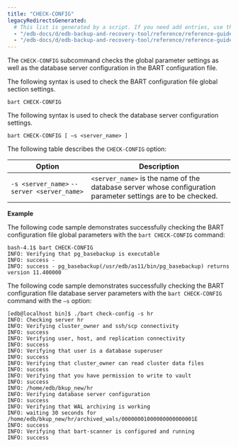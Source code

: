 ```yaml
---
title: "CHECK-CONFIG"
legacyRedirectsGenerated:
  # This list is generated by a script. If you need add entries, use the `legacyRedirects` key.
  - "/edb-docs/d/edb-backup-and-recovery-tool/reference/reference-guide/2.6/check_config.html"
  - "/edb-docs/d/edb-backup-and-recovery-tool/reference/reference-guide/2.6.1/check_config.html"
---
```


The `CHECK-CONFIG` subcommand checks the global parameter settings as well as the database server configuration in the BART configuration file.

The following syntax is used to check the BART configuration file global section settings.

```text
bart CHECK-CONFIG
```

The following syntax is used to check the database server configuration settings.

```text
bart CHECK-CONFIG [ –s <server_name> ]
```

The following table describes the `CHECK-CONFIG` option:

| Option                                      | Description                                                                                                  |
| ------------------------------------------- | ------------------------------------------------------------------------------------------------------------ |
| `-s <server_name>` `--server <server_name>` | `<server_name>` is the name of the database server whose configuration parameter settings are to be checked. |

**Example**

The following code sample demonstrates successfully checking the BART configuration file global parameters with the `bart CHECK-CONFIG` command:

```text
bash-4.1$ bart CHECK-CONFIG
INFO: Verifying that pg_basebackup is executable
INFO: success -
INFO: success - pg_basebackup(/usr/edb/as11/bin/pg_basebackup) returns
version 11.400000
```

The following code sample demonstrates successfully checking the BART configuration file database server parameters with the `bart CHECK-CONFIG` command with the `–s` option:

```text
[edb@localhost bin]$ ./bart check-config -s hr
INFO: Checking server hr
INFO: Verifying cluster_owner and ssh/scp connectivity
INFO: success
INFO: Verifying user, host, and replication connectivity
INFO: success
INFO: Verifying that user is a database superuser
INFO: success
INFO: Verifying that cluster_owner can read cluster data files
INFO: success
INFO: Verifying that you have permission to write to vault
INFO: success
INFO: /home/edb/bkup_new/hr
INFO: Verifying database server configuration
INFO: success
INFO: Verifying that WAL archiving is working
INFO: waiting 30 seconds for
/home/edb/bkup_new/hr/archived_wals/00000001000000000000001E
INFO: success
INFO: Verifying that bart-scanner is configured and running
INFO: success
```
